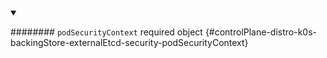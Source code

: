 
<details className="config-field" data-expandable="false" open>
<summary>

######## `podSecurityContext` <span className="config-field-required" data-required="false">required</span> <span className="config-field-type">object</span> <span className="config-field-default"></span> <span className="config-field-enum"></span> {#controlPlane-distro-k0s-backingStore-externalEtcd-security-podSecurityContext}



</summary>



</details>
